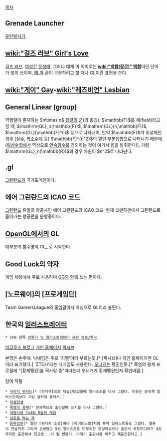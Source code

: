 [[목차]]
== Grenade Launcher ==
[[유탄발사기]]. 

== [[wiki:"걸즈 러브" Girl's Love]] ==
[[걸즈 러브]]. [[여성]]간 [[동성애]]. 그러나 대개 이 의미로는 '''[[wiki:"백합(장르)" 백합]]'''이란 단어가 많이 쓰이며, [[BL]]과 굳이 구분하려고 할 때나 GL이란 표현을 쓴다.

== [[wiki:"게이" Gay]]-[[wiki:"레즈비언" Lesbian]] ==

== General Linear (group) ==

역행렬이 존재하는 $n\times n$ [[행렬]]의 [[군]](의 총칭). $\mathbb{F}$를 체(field)라고 할 때,  $\mathrm{GL}_n(\mathbb{F})$, $\mathrm{GL}(n,\mathbb{F})$, $\mathrm{GL}(\mathbb{F}^n)$ 등으로 나타내며, 만약 $\mathbb{F}$가 위상체인 경우 ([[실수]], [[복소수]]체 등) $\mathbb{F}^{n^2}$의 열린 부분집합으로 나타나기 때문에 ([[위상수학]]에서 역상으로 [[연속함수]]를 정의하는 것이 여기서 힘을 발휘한다!), 가령 $\mathrm{GL}_n(\mathbb{R})$의 경우 차원이 $n^2$로 나타난다.
== .gl ==
[[그린란드]]의 국가도메인이다.

== 에어 그린란드의 ICAO 코드 ==
[[그린란드]] 유일의 항공사인 에어 그린란드의 ICAO 코드. 현재 코펜하겐에서 그린란드로 들어가는 항공편을 운항중이다.

== [[OpenGL]]에서의 GL ==
대부분의 함수명이 GL_ 로 시작한다.

== Good Luck의 약자 ==
게임 채팅에서 주로 사용하며 [[GG]]와 함께 쓰는 편이다.

== [노르웨이]의 [프로게임단] ==
Team GamersLeague의 줄임말이자 약칭으로 GL이라 불린다.

== 한국의 [[일러스트레이터]] ==
 * 상위 항목 [[만화가 및 일러스트레이터 관련 정보/한국]]
[http://shaneria.egloos.com/ 이글루스 블로그]
[http://php.chol.com/~sn1333/ 개인 홈페이지]
[http://www.pixiv.net/member.php?id=3147662 픽시브]

본명은 손주애. 닉네임은 주로 '지엘'이라 부르는듯.[* [픽시브]나 개인 홈페이지엔 GL이라 표기했다.] 'ZTOH'라는 닉네임도 사용한다. [[오너캐]]는 펭귄인듯.[* 폭염의 용제 프로필에 "[황제펭귄]을 짝사랑 중"이라는데 오너캐가 황제펭귄인지 확인바람.]

참여 작품
 * [[사이킥 위저드]][* [전자책]으로 재출간되었을때 일러스트를 다시 그렸다. 이유는 종이책 일러스트때보다 그림 실력이 올라서.]
 * [[마검전생]]
 * [[폭염의 용제]][* 전자책으로 출간할때 표지를 다시 그렸다.]
 * [[대명사와 마녀와 M들의 게임]]
 * [[성운을 먹는 자]]
 * [[용마검전]][* 일반 [판타지 소설]이나 [라이트노벨]처럼 흑백 일러스트들도 그렸다. 결혼식 전날까지 그리며 고생했고 5권 일러스트도 마무리한 모양이었으나 출판사 루트미디어가 4권까지만 출간해서 헛고생...이 될 뻔했다. 다행이 출판사를 바꾸고 재출간한다고.]
